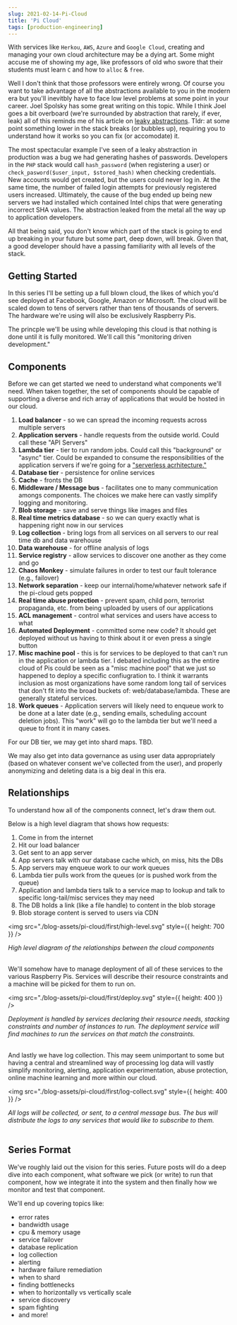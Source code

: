 ```yaml
---
slug: 2021-02-14-Pi-Cloud
title: 'Pi Cloud'
tags: [production-engineering]
---
```


With services like `Herkou`, `AWS`, `Azure` and `Google Cloud`, creating and managing your own cloud architecture may be a dying art. Some might accuse me of showing my age, like professors of old who swore that their students must learn `C` and how to `alloc` & `free`.

Well I don't think that those professors were entirely wrong. Of course you want to take advantage of all the abstractions available to you in the modern era but you'll inevitbly have to face low level problems at some point in your career. Joel Spolsky has some great writing on this topic. While I think Joel goes a bit overboard (we're surrounded by abstraction that rarely, if ever, leak) all of this reminds me of his article on [leaky abstractions](https://www.joelonsoftware.com/2002/11/11/the-law-of-leaky-abstractions/). Tldr: at some point something lower in the stack breaks (or bubbles up), requiring you to understand how it works so you can fix (or accomodate) it.

The most spectacular example I've seen of a leaky abstraction in production was a bug we had generating hashes of passwords. Developers in the `PHP` stack would call `hash_password` (when registering a user) or `check_pasword($user_input, $stored_hash)` when checking credentials. New accounts would get created, but the users could never log in. At the same time, the number of failed login attempts for previously registered users increased. Ultimately, the cause of the bug ended up being new servers we had installed which contained Intel chips that were generating incorrect SHA values. The abstraction leaked from the metal all the way up to application developers.

All that being said, you don't know which part of the stack is going to end up breaking in your future but some part, deep down, will break. Given that, a good developer should have a passing familiarity with all levels of the stack.

## Getting Started

In this series I'll be setting up a full blown cloud, the likes of which you'd see deployed at Facebook, Google, Amazon or Microsoft. The cloud will be scaled down to tens of servers rather than tens of thousands of servers. The hardware we're using will also be exclusively Raspberry Pis.

The princple we'll be using while developing this cloud is that nothing is done until it is fully monitored. We'll call this "monitoring driven development."

## Components

Before we can get started we need to understand what components we'll need. When taken together, the set of components should be capable of supporting a diverse and rich array of applications that would be hosted in our cloud.

1. **Load balancer** - so we can spread the incoming requests across multiple servers
2. **Application servers** - handle requests from the outside world. Could call these "API Servers"
3. **Lambda tier** - tier to run random jobs. Could call this "background" or "async" tier. Could be expanded to consume the responsibilities of the application servers if we're going for a ["serverless acrhitecture."](https://martinfowler.com/articles/serverless.html)
4. **Database tier** - persistence for online services
5. **Cache** - fronts the DB
6. **Middleware / Message bus** - facilitates one to many communication amongs components. The choices we make here can vastly simplify logging and monitoring.
7. **Blob storage** - save and serve things like images and files
8. **Real time metrics database** - so we can query exactly what is happening right now in our services
9. **Log collection** - bring logs from all services on all servers to our real time db and data warehouse
10. **Data warehouse** - for offline analysis of logs
11. **Service registry** - allow services to discover one another as they come and go
12. **Chaos Monkey** - simulate failures in order to test our fault tolerance (e.g., failover)
13. **Network separation** - keep our internal/home/whatever network safe if the pi-cloud gets popped
14. **Real time abuse protection** - prevent spam, child porn, terrorist propaganda, etc. from being uploaded by users of our applications
15. **ACL management** - control what services and users have access to what
16. **Automated Deployment** - committed some new code? It should get deployed without us having to think about it or even press a single button
17. **Misc machine pool** - this is for services to be deployed to that can't run in the application or lambda tier. I debated including this as the entire cloud of Pis could be seen as a "misc machine pool" that we just so happened to deploy a specific confiugration to. I think it warrants inclusion as most organizations have some random long tail of services that don't fit into the broad buckets of: web/database/lambda. These are generally stateful services.
18. **Work queues** - Application servers will likely need to enqueue work to be done at a later date (e.g., sending emails, scheduling account deletion jobs). This "work" will go to the lambda tier but we'll need a queue to front it in many cases.

For our DB tier, we may get into shard maps. TBD.

We may also get into data governance as using user data appropriately (based on whatever consent we've collected from the user), and properly anonymizing and deleting data is a big deal in this era.

## Relationships

To understand how all of the components connect, let's draw them out.

Below is a high level diagram that shows how requests:

1. Come in from the internet
2. Hit our load balancer
3. Get sent to an app server
4. App servers talk with our database cache which, on miss, hits the DBs
5. App servers may enqueue work to our work queues
6. Lambda tier pulls work from the queues (or is pushed work from the queue)
7. Application and lambda tiers talk to a service map to lookup and talk to specific long-tail/misc services they may need
8. The DB holds a link (like a file handle) to content in the blob storage
9. Blob storage content is served to users via CDN

<img
  src="./blog-assets/pi-cloud/first/high-level.svg"
  style={{ height: 700 }}
/>
<figcaption style={{ textAlign: 'center' }}>
  <i>High level diagram of the relationships between the cloud components</i>
</figcaption>
<br />

We'll somehow have to manage deployment of all of these services to the various Raspberry Pis. Services will describe their resource constraints and a machine will be picked for them to run on.

<img src="./blog-assets/pi-cloud/first/deploy.svg" style={{ height: 400 }} />
<figcaption style={{ textAlign: 'center' }}>
  <i>
    Deployment is handled by services declaring their resource needs, stacking
    constraints and number of instances to run. The deployment service will find
    machines to run the services on that match the constraints.
  </i>
</figcaption>
<br />

And lastly we have log collection. This may seem unimportant to some but having a central and streamlined way of processing log data will vastly simplify monitoring, alerting, application experimentation, abuse protection, online machine learning and more within our cloud.

<img
  src="./blog-assets/pi-cloud/first/log-collect.svg"
  style={{ height: 400 }}
/>
<figcaption style={{ textAlign: 'center' }}>
  <i>
    All logs will be collected, or sent, to a central message bus. The bus will
    distribute the logs to any services that would like to subscribe to them.
  </i>
</figcaption>
<br />

## Series Format

We've roughly laid out the vision for this series. Future posts will do a deep dive into each component, what software we pick (or write) to run that component, how we integrate it into the system and then finally how we monitor and test that component.

We'll end up covering topics like:

- error rates
- bandwidth usage
- cpu & memory usage
- service failover
- database replication
- log collection
- alerting
- hardware failure remediation
- when to shard
- finding bottlenecks
- when to horizontally vs vertically scale
- service discovery
- spam fighting
- and more!
